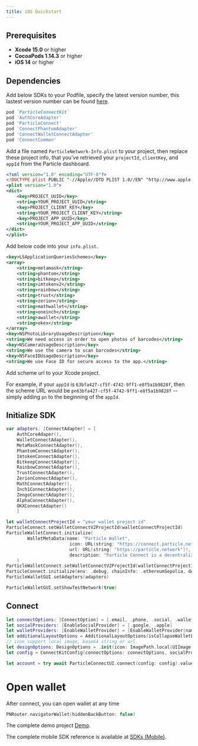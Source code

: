```yaml
---
title: iOS Quickstart
---
```


## Prerequisites

- **Xcode 15.0** or higher
- **CocoaPods 1.14.3** or higher
- **iOS 14** or higher

## Dependencies

Add below SDKs to your Podfile, specify the latest version number, this lastest version number can be found [here](https://github.com/Particle-Network/particle-connect-ios).

```ruby Podfile
pod `ParticleConnectKit`
pod 'AuthCoreAdapter'
pod 'ParticleConnect'
pod 'ConnectPhantomAdapter'
pod 'ConnectWalletConnectAdapter'
pod 'ConnectCommon'
```

Add a file named `ParticleNetwork-Info.plist` to your project, then replace these project info, that you've retrieved your `projectId`, `clientKey`, and `appId` from the Particle dashboard.

```xml ParticleNetwork-Info.plist
<?xml version="1.0" encoding="UTF-8"?>
<!DOCTYPE plist PUBLIC "-//Apple//DTD PLIST 1.0//EN" "http://www.apple.com/DTDs/PropertyList-1.0.dtd">
<plist version="1.0">
<dict>
	<key>PROJECT_UUID</key>
	<string>YOUR_PROJECT_UUID</string>
	<key>PROJECT_CLIENT_KEY</key>
	<string>YOUR_PROJECT_CLIENT_KEY</string>
	<key>PROJECT_APP_UUID</key>
	<string>YOUR_PROJECT_APP_UUID</string>
</dict>
</plist>
```

Add below code into your `info.plist`.

```xml Info.plist
<key>LSApplicationQueriesSchemes</key>
<array>
	<string>metamask</string>
	<string>phantom</string>
	<string>bitkeep</string>
	<string>imtokenv2</string>
	<string>rainbow</string>
	<string>trust</string>
	<string>zerion</string>
    <string>mathwallet</string>
    <string>oneinch</string>
    <string>awallet</string>
    <string>okex</string>
</array>
<key>NSPhotoLibraryUsageDescription</key>
<string>We need access in order to open photos of barcodes</string>
<key>NSCameraUsageDescription</key>
<string>We use the camera to scan barcodes</string>
<key>NSFaceIDUsageDescription</key>
<string>We use Face ID for secure access to the app.</string>
```

Add scheme url to your Xcode project.

For example, if your `appId` is `63bfa427-cf5f-4742-9ff1-e8f5a1b9828f`, then the scheme URL would be `pn63bfa427-cf5f-4742-9ff1-e8f5a1b9828f` --simply adding `pn` to the beginning of the `appId`.


## Initialize SDK

```swift
var adapters: [ConnectAdapter] = [
    AuthCoreAdaper(),
    WalletConnectAdapter(),
    MetaMaskConnectAdapter(),
    PhantomConnectAdapter(),
    ImtokenConnectAdapter(),
    BitkeepConnectAdapter(),
    RainbowConnectAdapter(),
    TrustConnectAdapter(),
    ZerionConnectAdapter(),
    MathConnectAdapter(),
    Inch1ConnectAdapter(),
    ZengoConnectAdapter(),
    AlphaConnectAdapter(),
    OKXConnectAdapter()
    ]

let walletConnectProjectId = "your wallet project id"
ParticleConnect.setWalletConnectV2ProjectId(walletConnectProjectId)
ParticleWalletConnect.initialize(
        WalletMetaData(name: "Particle Wallet",
                        icon: URL(string: "https://connect.particle.network/icons/512.png")!,
                        url: URL(string: "https://particle.network")!,
                        description: "Particle Connect is a decentralized wallet connection protocol that makes it easy for users to connect their wallets to your DApp.", redirectUniversalLink: nil)
    )
ParticleWalletConnect.setWalletConnectV2ProjectId(walletConnectProjectId)
ParticleConnect.initialize(env: .debug, chainInfo: .ethereumSepolia, dAppData: .standard, adapters: adapters)
ParticleWalletGUI.setAdapters(adapters)

ParticleWalletGUI.setShowTestNetwork(true)
```

## Connect

```swift
let connectOptions: [ConnectOption] = [.email, .phone, .social, .wallet]
let socialProviders: [EnableSocialProvider] = [.google, .apple]
let walletProviders: [EnableWalletProvider] = [EnableWalletProvider(name: "metamask", state: .recommended), EnableWalletProvider(name: "okx", state: .popular), EnableWalletProvider(name: "walletConnect", state: .none)]
let additionalLayoutOptions = AdditionalLayoutOptions(isCollapseWalletList: false, isSplitEmailAndSocial: false, isSplitEmailAndPhone: false, isHideContinueButton: false)
// icon support local image, base64 string or url.
let designOptions: DesignOptions = .init(icon: ImagePath.local(UIImage(named: "icon")!))
let config = ConnectKitConfig(connectOptions: connectOptions, socialProviders: socialProviders, walletProviders: walletProviders, additionalLayoutOptions: additionalLayoutOptions, designOptions: designOptions)

let account = try await ParticleConnectUI.connect(config: config).value 
```

# Open wallet

After connect, you can open wallet at any time

```swift
PNRouter.navigatorWallet(hiddenBackButton: false)
```

<Tip>The complete demo project [Demo](https://github.com/Particle-Network/particle-connect-ios/tree/master/ConnectKitDemo).</Tip>

<Tip>The complete mobile SDK reference is available at [SDKs (Mobile)](/api-reference/connect/mobile/ios).</Tip>

